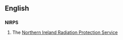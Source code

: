 ==English==

==={{intialism}}===
'''NIRPS'''
# The [[Northern Ireland Radiation Protection Service]]